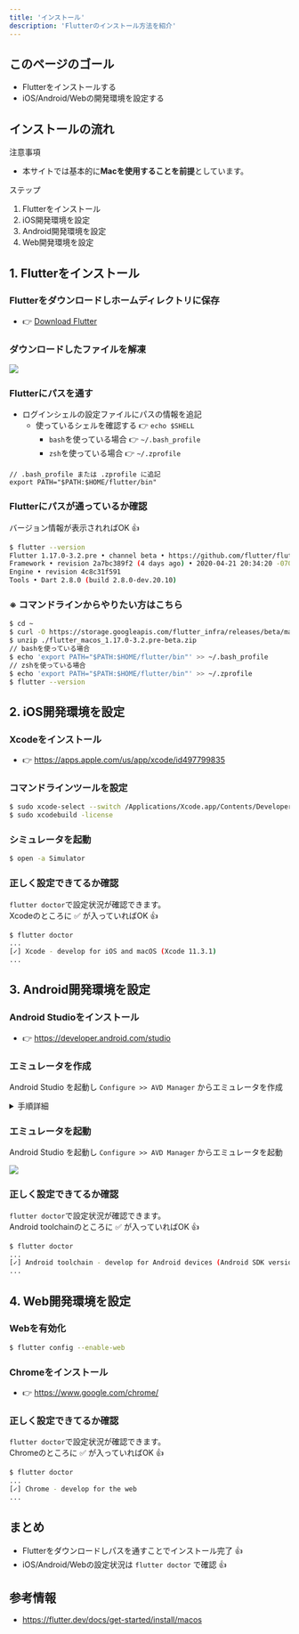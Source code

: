 ```yaml
---
title: 'インストール'
description: 'Flutterのインストール方法を紹介'
---
```


## このページのゴール
- Flutterをインストールする
- iOS/Android/Webの開発環境を設定する

## インストールの流れ

注意事項

- 本サイトでは基本的に**Macを使用することを前提**としています。

ステップ

1. Flutterをインストール
1. iOS開発環境を設定
1. Android開発環境を設定
1. Web開発環境を設定


## 1. Flutterをインストール

### Flutterをダウンロードしホームディレクトリに保存

- 👉 [Download Flutter](https://storage.googleapis.com/flutter_infra/releases/beta/macos/flutter_macos_1.17.0-3.2.pre-beta.zip)

### ダウンロードしたファイルを解凍

![](/flutter-unzip.png)

### Flutterにパスを通す

- ログインシェルの設定ファイルにパスの情報を追記
    - 使っているシェルを確認する  👉 `echo $SHELL`
        - `bash`を使っている場合 👉 `~/.bash_profile`
        - `zsh`を使っている場合 👉 `~/.zprofile`

```text
// .bash_profile または .zprofile に追記
export PATH="$PATH:$HOME/flutter/bin"
```

### Flutterにパスが通っているか確認

バージョン情報が表示されればOK 👍

```bash
$ flutter --version
Flutter 1.17.0-3.2.pre • channel beta • https://github.com/flutter/flutter.git
Framework • revision 2a7bc389f2 (4 days ago) • 2020-04-21 20:34:20 -0700
Engine • revision 4c8c31f591
Tools • Dart 2.8.0 (build 2.8.0-dev.20.10)
```

### ※ コマンドラインからやりたい方はこちら

```bash
$ cd ~
$ curl -O https://storage.googleapis.com/flutter_infra/releases/beta/macos/flutter_macos_1.17.0-3.2.pre-beta.zip
$ unzip ./flutter_macos_1.17.0-3.2.pre-beta.zip
// bashを使っている場合
$ echo 'export PATH="$PATH:$HOME/flutter/bin"' >> ~/.bash_profile
// zshを使っている場合
$ echo 'export PATH="$PATH:$HOME/flutter/bin"' >> ~/.zprofile
$ flutter --version
```


## 2. iOS開発環境を設定

### Xcodeをインストール

- 👉 https://apps.apple.com/us/app/xcode/id497799835

### コマンドラインツールを設定

```bash
$ sudo xcode-select --switch /Applications/Xcode.app/Contents/Developer
$ sudo xcodebuild -license
```

### シミュレータを起動

```bash
$ open -a Simulator
```

### 正しく設定できてるか確認

`flutter doctor`で設定状況が確認できます。  
Xcodeのところに ✅ が入っていればOK 👍

```bash
$ flutter doctor
...
[✓] Xcode - develop for iOS and macOS (Xcode 11.3.1)
...
```


## 3. Android開発環境を設定

### Android Studioをインストール

- 👉 https://developer.android.com/studio

### エミュレータを作成

Android Studio を起動し `Configure >> AVD Manager` からエミュレータを作成

<details><summary>手順詳細</summary>
    <img src="/android-emulator-install-1.png" />
    <img src="/android-emulator-install-2.png" />
    <img src="/android-emulator-install-3.png" />
    <img src="/android-emulator-install-4.png" />
    <img src="/android-emulator-install-5.png" />
    <img src="/android-emulator-install-6.png" />
</details>

### エミュレータを起動

Android Studio を起動し `Configure >> AVD Manager` からエミュレータを起動

![](/android-emulator-launch.png)

### 正しく設定できてるか確認

`flutter doctor`で設定状況が確認できます。  
Android toolchainのところに ✅ が入っていればOK 👍

```bash
$ flutter doctor
...
[✓] Android toolchain - develop for Android devices (Android SDK version 29.0.2)
...
```


## 4. Web開発環境を設定

### Webを有効化

```bash
$ flutter config --enable-web
```

### Chromeをインストール

- 👉 https://www.google.com/chrome/

### 正しく設定できてるか確認

`flutter doctor`で設定状況が確認できます。  
Chromeのところに ✅ が入っていればOK 👍

```bash
$ flutter doctor
...
[✓] Chrome - develop for the web
...
```


## まとめ
- Flutterをダウンロードしパスを通すことでインストール完了 👍
- iOS/Android/Webの設定状況は `flutter doctor` で確認 👍


## 参考情報
- https://flutter.dev/docs/get-started/install/macos

